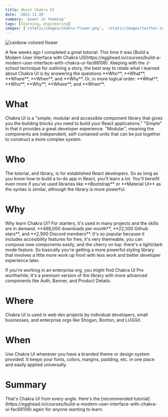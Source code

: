 ```yaml
---
title: About Chakra UI
date: '2021-11-26'
summary: 'power in theming'
tags: [learning, engineering]
images: ['/static/images/chakra-flower.png', '/static/images/twitter-social-card.png']
---
```


![rainbow colored flower](/static/images/chakra-flower.png)

<p>
  A few weeks ago I completed a great tutorial: This time it was [Build a Modern User Interface with
  Chakra UI](https://egghead.io/courses/build-a-modern-user-interface-with-chakra-ui-fac68106).
  Keeping with the J-school technique for outlining a story, the best way to relate what I learned
  about Chakra UI is by answering the questions **Who**, **What**, **Where**, **When**, and **Why**.
  Or, in more logical order: **What**, **Who**, **Why**, **Where**, and **When**.
</p>

<h1>What</h1>
<p>
  Chakra UI is a "simple, modular and accessible component library that gives you the building
  blocks you need to build your React applications." "Simple" in that it provides a great developer
  experience. "Modular", meaning the components are independent, self-contained units that can be
  put together to construct a more complex system.
</p>

<h1>Who</h1>
<p>
  The tutorial, and library, is for established React developers. So as long as you know how to
  build a to-do app in React, you'll learn a lot. You'll benefit even more if you've used libraries
  like **Bootstrap** or **Material UI** as the syntax is similar, although the library is more
  powerful.
</p>

<h1>Why</h1>
<p>
  Why learn Chakra UI? For starters, it's used in many projects and the skills are in demand.
  **488,000 downloads per month**, **22,300 Github stars**, and **2,900 Discord members**. It's so
  popular because it includes accesibility features for free, it's very themeable, you can compose
  new components easily, and the cherry on top: there's a light/dark mode feature. So basically
  you're getting a more powerful styling library that involves a little more work up front with less
  work and better developer experience later.
</p>
<p>
  If you're working in an enterprise org, you might find Chakra UI Pro worthwhile; It's a premium
  version of the library with more advanced components like Auth, Banner, and Product Details.
</p>

<h1>Where</h1>
<p>
  Chakra UI is used in web dev projects by individual developers, small businesses, and enterprise
  orgs like Shogun, Bonton, and LUGGit.
</p>

<h1>When</h1>
<p>
  Use Chakra UI whenever you have a branded theme or design system provided. It keeps your fonts,
  colors, margins, padding, etc. in one place and easily applied universally.
</p>

<h1>Summary</h1>
<p>
  That's Chakra UI from every angle. Here's the [recommended
  tutorial](https://egghead.io/courses/build-a-modern-user-interface-with-chakra-ui-fac68106) again
  for anyone wanting to learn.
</p>
